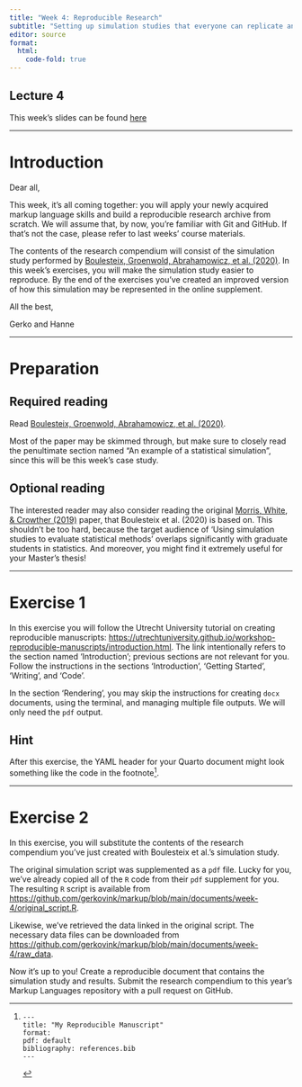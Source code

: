 ```yaml
---
title: "Week 4: Reproducible Research"
subtitle: "Setting up simulation studies that everyone can replicate and reproduce"
editor: source
format: 
  html:
    code-fold: true
---
```


::: callout-tip
## Lecture 4
This week's slides can be found [here](../slides/lec-4.qmd)
:::

---

# Introduction 

Dear all, 

This week, it's all coming together: you will apply your newly acquired markup language skills and build a reproducible research archive from scratch. We will assume that, by now, you're familiar with Git and GitHub. If that's not the case, please refer to last weeks' course materials.

The contents of the research compendium will consist of the simulation study performed by [Boulesteix, Groenwold, Abrahamowicz, et al. (2020)](https://doi.org/10.1136/bmjopen-2020-039921). In this week's exercises, you will make the simulation study easier to reproduce. By the end of the exercises you've created an improved version of how this simulation may be represented in the online supplement.

All the best, 

Gerko and Hanne

---

# Preparation

## Required reading

Read [Boulesteix, Groenwold, Abrahamowicz, et al. (2020)](https://doi.org/10.1136/bmjopen-2020-039921).  

Most of the paper may be skimmed through, but make sure to closely read the penultimate section named "An example of a statistical simulation", since this will be this week's case study.

## Optional reading

The interested reader may also consider reading the original [Morris, White, & Crowther (2019)](https://doi.org/10.1002/sim.8086) paper, that Boulesteix et al. (2020) is based on. This shouldn't be too hard, because the target audience of 'Using simulation studies to evaluate statistical methods' overlaps significantly with graduate students in statistics. And moreover, you might find it extremely useful for your Master's thesis!

<!-- <iframe width="560" height="315" src="https://www.youtube-nocookie.com/embed/EbAAmrB0luA?si=i9kFFtDJ7T_XlGI3" title="YouTube video player" frameborder="0" allow="accelerometer; autoplay; clipboard-write; encrypted-media; gyroscope; picture-in-picture; web-share" allowfullscreen></iframe> -->

<!-- ## Browse the `Quarto` website -->
<!-- The people at `Posit` have designed [this awesome companion website](https://quarto.org/docs/guide/) that details pretty much everything `Quarto`. Have a look around and remember this source when you're in need of some additional functionality. Much of what you can do with `Quarto` is detailed here.  -->

---

# Exercise 1

In this exercise you will follow the Utrecht University tutorial on creating reproducible manuscripts: [https://utrechtuniversity.github.io/workshop-reproducible-manuscripts/introduction.html](https://utrechtuniversity.github.io/workshop-reproducible-manuscripts/introduction.html). The link intentionally refers to the section named 'Introduction'; previous sections are not relevant for you. 
Follow the instructions in the sections 'Introduction', 'Getting Started', 'Writing', and 'Code'. 

In the section 'Rendering', you may skip the instructions for creating `docx` documents, using the terminal, and managing multiple file outputs. We will only need the `pdf` output.

## Hint

After this exercise, the YAML header for your Quarto document might look something like the code in the footnote[^1]. 

[^1]: 
  ```
  ---
  title: "My Reproducible Manuscript"
  format: 
    pdf: default
  bibliography: references.bib
  ---
  ```

<!-- The contents of the compendium will consist of the simulation study performed by Boulesteix et al. (2020), see the next exercise for more information. -->
<!-- Bring this presentation to the next class -->

---

# Exercise 2

In this exercise, you will substitute the contents of the research compendium you've just created with Boulesteix et al.'s simulation study. 

The original simulation script was supplemented as a `pdf` file. Lucky for you, we've already copied all of the `R` code from their `pdf` supplement for you. The resulting `R` script is available from [https://github.com/gerkovink/markup/blob/main/documents/week-4/original_script.R](https://github.com/gerkovink/markup/blob/main/documents/week-4/original_script.R). 

Likewise, we've retrieved the data linked in the original script. The necessary data files can be downloaded from [https://github.com/gerkovink/markup/blob/main/documents/week-4/raw_data](https://github.com/gerkovink/markup/blob/main/documents/week-4/raw_data).

Now it's up to you! Create a reproducible document that contains the simulation study and results. Submit the research compendium to this year's Markup Languages repository with a pull request on GitHub.

<!-- The document should include the following statistics: -->

<!--  - absolute bias -->
<!--  - standard error -->
<!--  - lower bound of the 95% confidence interval -->
<!--  - upper bound of the 95% confidence interval -->
